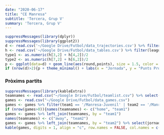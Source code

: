 ```yaml
---
date: "2020-06-17"
title: "CE Manresa"
subtitle: 'Tercera, Grup V'
summary: 'Tercera, Grup V'
---
```

```r
suppressMessages(library(dplyr))
suppressMessages(library(ggplot2))
d <- read.csv('~/Google Drive/Futbol/data_trajectories.csv') %>% filter(team == '/Manresa-Juvenil')
h <- read.csv('~/Google Drive/Futbol/data_tables.csv') %>% filter(league == 'tercera_4')
type1 <- as.numeric(h[3,2] + h[4,2])/2
type2 <- as.numeric(h[7,2] + h[6,2])/2
p <- ggplot(data=d) + geom_line(aes(round,points), size = 1.5, color = 'blue') + geom_hline(aes(yintercept=type1), linetype='dashed', color='#5c5c5c') + annotate('text',0,type1,label = 'Fase Ascens', vjust = -.5, hjust = 'left', color='#5c5c5c') + geom_hline(aes(yintercept=type2), linetype='dashed', color='#5c5c5c') + annotate('text',0,type2,label = 'Fase Descens', vjust = -.5, hjust = 'left', color='#5c5c5c')
if (nrow(d)>2){p + theme_minimal() + labs(x = "Jornada", y = "Punts Projectats")}
```
 
### Pròxims partits
```r
suppressMessages(library(kableExtra))
teamnames <- read.csv("~/Google Drive/Futbol/teamlist.csv") %>% select(-fullname)
games <- read.csv("~/Google Drive/Futbol/data_games.csv")
games <- games %>% filter(team1 == '/Manresa-Juvenil' | team2 == '/Manresa-Juvenil')
if (nrow(games>0)){names(teamnames) <- c("home", "team1")
games <- games %>% left_join(teamnames, by = "team1")
names(teamnames) <- c("away", "team2")
games <- games %>% left_join(teamnames, by = "team2") %>% select(jornada, home, p1, pd, p2, away)
kable(games, digits = 1, align = "c", row.names = FALSE, col.names = c("Jornada", "Equip", "Guanyar", "Empatar", "Guanyar", "Equip")) %>% add_header_above(c("2019-20" = 1, "Local" = 2, "(%)" = 1, "Visitant" = 2)) %>% column_spec(2, bold = T) %>% column_spec(6, bold = T)}
```
